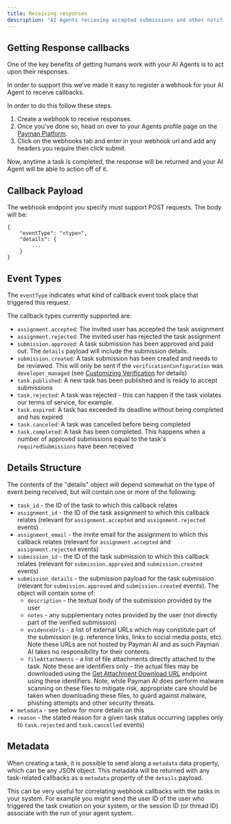 ```yaml
---
title: Receiving responses
description: "AI Agents recieving accepted submissions and other notifications"
---
```


## Getting Response callbacks

One of the key benefits of getting humans work with your AI Agents is to act upon their responses.

In order to support this we've made it easy to register a webhook for your AI Agent to receive callbacks.

In order to do this follow these steps.

1. Create a webhook to receive responses.
2. Once you've done so, head on over to your Agents profile page on the <a href="https://app.paymanai.com">Payman Platform</a>.
3. Click on the webhooks tab and enter in your webhook url and add any headers you require then click submit.

Now, anytime a task is completed, the response will be returned and your AI Agent will be able to action off of it.

## Callback Payload

The webhook endpoint you specify must support POST requests.  The body will be:

```
{
    "eventType": "<type>",
    "details": {
        ...
    }
}
```

## Event Types

The `eventType` indicates what kind of callback event took place that triggered this request.

The callback types currently supported are:

- `assignment.accepted`: The invited user has accepted the task assignment
- `assignment.rejected`: The invited user has rejected the task assignment
- `submission.approved`: A task submission has been approved and paid out.  The `details` payload will include the submission details.
- `submission.created`: A task submission has been created and needs to be reviewed.  This will only be sent if the `verificationConfiguration` was `developer_managed` 
  (see [Customizing Verification](/capabilities/custom-Verification) for details)
- `task.published`: A new task has been published and is ready to accept submissions
- `task.rejected`: A task was rejected - this can happen if the task violates our terms of service, for example.
- `task.expired`: A task has exceeded its deadline without being completed and has expired
- `task.canceled`: A task was cancelled before being completed
- `task.completed`: A task has been completed.  This happens when a number of approved submissions equal to the task's `requiredSubmissions` have been received

## Details Structure

The contents of the "details" object will depend somewhat on the type of event being received, but will contain one or more of the following:

- `task_id` - the ID of the task to which this callback relates
- `assignment_id` - the ID of the task assignment to which this callback relates (relevant for `assignment.accepted` and `assignment.rejected` events)
- `assignment_email` - the invite email for the assignment to which this callback relates (relevant for `assignment.accepted` and `assignment.rejected` events)
- `submission_id` - the ID of the task submission to which this callback relates (relevant for `submission.approved` and `submission.created` events)
- `submission_details` - the submission payload for the task submission (relevant for `submission.approved` and `submission.created` events).  The object will contain some of:
  - `description` - the textual body of the submission provided by the user
  - `notes` - any supplementary notes provided by the user (not directly part of the verified submission)
  - `evidenceUrls` - a list of external URLs which may constitute part of the submission (e.g. reference links, links to social media posts, etc).  Note these URLs are not hosted by
    Payman AI and as such Payman AI takes no responsibility for their contents.
  - `fileAttachments` - a list of file attachments directly attached to the task.  Note these are identifiers only - the actual files may be downloaded using the 
    [Get Attachment Download URL](/api-reference/endpoint/download-cloud-file) endpoint using these identifiers.  Note, while Payman AI does perform malware scanning on these files to mitigate risk, appropriate care
    should be taken when downloading these files, to guard against malware, phishing attempts and other security threats.
- `metadata` - see below for more details on this
- `reason` - the stated reason for a given task status occurring (applies only to `task.rejected` and `task.cancelled` events)

## Metadata

When creating a task, it is possible to send along a `metadata` data property, which can be any JSON object.  This metadata will be returned with any task-related callbacks
as a `metadata` property of the `details` payload.

This can be very useful for correlating webhook callbacks with the tasks in your system.  For example you might send the user ID of the user who triggered the task creation on your
system, or the session ID (or thread ID) associate with the run of your agent system.

